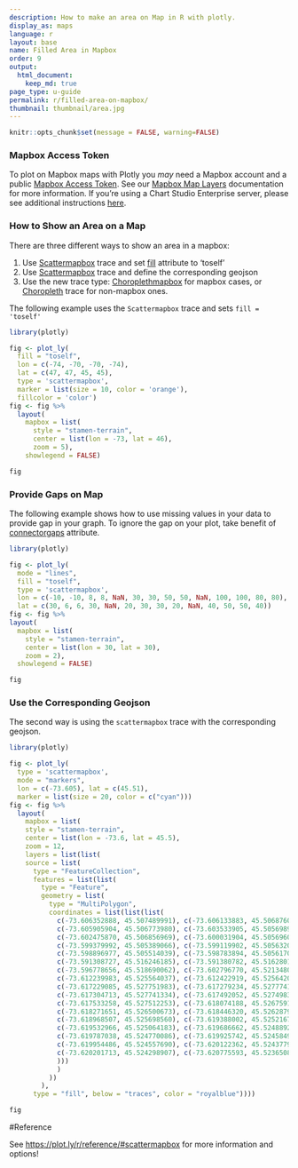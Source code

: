 ```yaml
---
description: How to make an area on Map in R with plotly.
display_as: maps
language: r
layout: base
name: Filled Area in Mapbox
order: 9
output:
  html_document:
    keep_md: true
page_type: u-guide
permalink: r/filled-area-on-mapbox/
thumbnail: thumbnail/area.jpg
---
```


```r
knitr::opts_chunk$set(message = FALSE, warning=FALSE)
```
### Mapbox Access Token

To plot on Mapbox maps with Plotly you *may* need a Mapbox account and a public [Mapbox Access Token](https://www.mapbox.com/studio). See our [Mapbox Map Layers](/r/mapbox-layers/) documentation for more information. If you're using a Chart Studio Enterprise server, please see additional instructions [here](https://help.plot.ly/mapbox-atlas).

### How to Show an Area on a Map

There are three different ways to show an area in a mapbox:
<ol>
    <li> Use [Scattermapbox](https://plot.ly/r/reference/#scattermapbox) trace and set [fill](https://plot.ly/r/reference/#scattermapbox-fill) attribute to 'toself'</li>
    <li> Use [Scattermapbox](https://plot.ly/r/reference/#scattermapbox) trace and define the corresponding geojson</li>
    <li> Use the new trace type: [Choroplethmapbox](https://plot.ly/r/mapbox-county-choropleth/) for mapbox cases, or [Choropleth](https://plot.ly/r/choropleth-maps/) trace for non-mapbox ones.</li>
</ol>

The following example uses the `Scattermapbox` trace and sets `fill = 'toself'`

```r
library(plotly)

fig <- plot_ly(
  fill = "toself",
  lon = c(-74, -70, -70, -74),
  lat = c(47, 47, 45, 45),
  type = 'scattermapbox',
  marker = list(size = 10, color = 'orange'),
  fillcolor = 'color') 
fig <- fig %>%
  layout(
    mapbox = list(
      style = "stamen-terrain",
      center = list(lon = -73, lat = 46),
      zoom = 5),
    showlegend = FALSE)

fig
```

### Provide Gaps on Map

The following example shows how to use missing values in your data to provide gap in your graph. To ignore the gap on your plot, take benefit of [connectorgaps](https://plot.ly/r/reference/#scattermapbox-connectgaps) attribute.

```r
library(plotly)

fig <- plot_ly(
  mode = "lines",
  fill = "toself",
  type = 'scattermapbox',
  lon = c(-10, -10, 8, 8, NaN, 30, 30, 50, 50, NaN, 100, 100, 80, 80),
  lat = c(30, 6, 6, 30, NaN, 20, 30, 30, 20, NaN, 40, 50, 50, 40)) 
fig <- fig %>%
layout(
  mapbox = list(
    style = "stamen-terrain",
    center = list(lon = 30, lat = 30),
    zoom = 2),
  showlegend = FALSE)

fig
```


### Use the Corresponding Geojson

The second way is using the `scattermapbox` trace with the corresponding geojson.

```r
library(plotly)

fig <- plot_ly(
  type = 'scattermapbox',
  mode = "markers",
  lon = c(-73.605), lat = c(45.51),
  marker = list(size = 20, color = c("cyan"))) 
fig <- fig %>%
  layout(
    mapbox = list(
    style = "stamen-terrain",
    center = list(lon = -73.6, lat = 45.5),
    zoom = 12,
    layers = list(list(
    source = list(
      type = "FeatureCollection",
      features = list(list(
        type = "Feature",
        geometry = list(
          type = "MultiPolygon",
          coordinates = list(list(list(
            c(-73.606352888, 45.507489991), c(-73.606133883, 45.50687600),
            c(-73.605905904, 45.506773980), c(-73.603533905, 45.505698946),
            c(-73.602475870, 45.506856969), c(-73.600031904, 45.505696003),
            c(-73.599379992, 45.505389066), c(-73.599119902, 45.505632008),
            c(-73.598896977, 45.505514039), c(-73.598783894, 45.505617001),
            c(-73.591308727, 45.516246185), c(-73.591380782, 45.516280145),
            c(-73.596778656, 45.518690062), c(-73.602796770, 45.521348046),
            c(-73.612239983, 45.525564037), c(-73.612422919, 45.525642061),
            c(-73.617229085, 45.527751983), c(-73.617279234, 45.527774160),
            c(-73.617304713, 45.527741334), c(-73.617492052, 45.527498362),
            c(-73.617533258, 45.527512253), c(-73.618074188, 45.526759105),
            c(-73.618271651, 45.526500673), c(-73.618446320, 45.526287943),
            c(-73.618968507, 45.525698560), c(-73.619388002, 45.525216750),
            c(-73.619532966, 45.525064183), c(-73.619686662, 45.524889290),
            c(-73.619787038, 45.524770086), c(-73.619925742, 45.524584939),
            c(-73.619954486, 45.524557690), c(-73.620122362, 45.524377961),
            c(-73.620201713, 45.524298907), c(-73.620775593, 45.523650879)
            )))
            )
          ))
        ),
      type = "fill", below = "traces", color = "royalblue"))))

fig
```

#Reference

See [https://plot.ly/r/reference/#scattermapbox](https://plot.ly/r/reference/#scattermapbox) for more information and options!